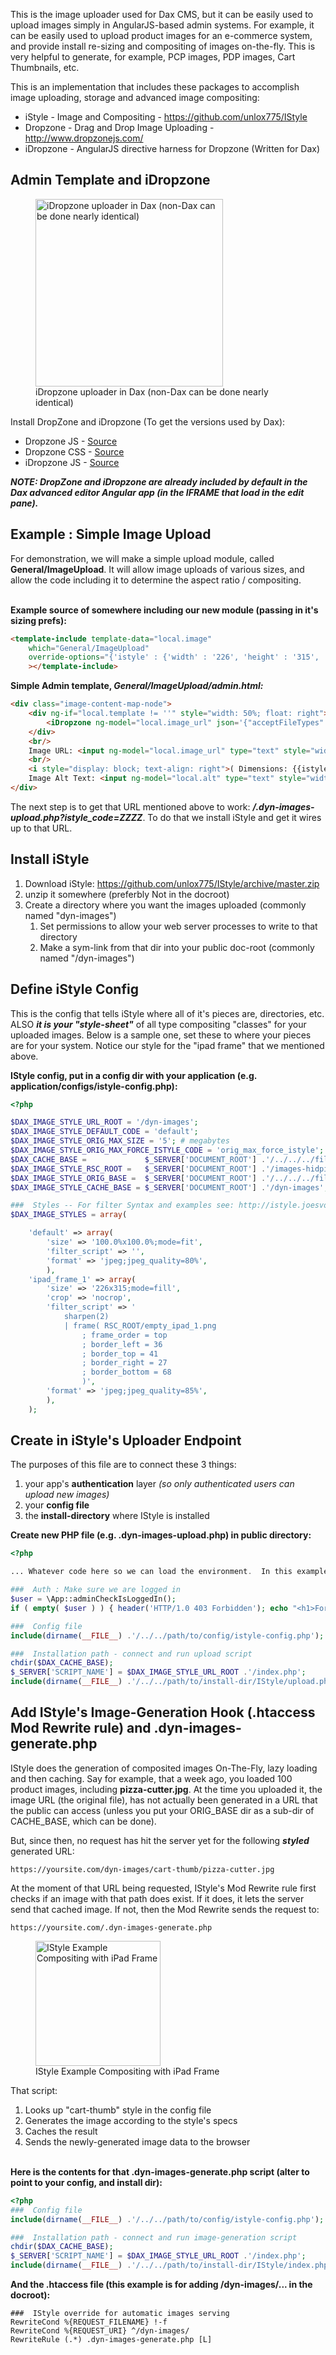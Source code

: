 This is the image uploader used for Dax CMS, but it can be easily used to upload images simply in AngularJS-based admin systems.  For example, it can be easily used to upload product images for an e-commerce system, and provide install re-sizing and compositing of images on-the-fly.  This is very helpful to generate, for example, PCP images, PDP images, Cart Thumbnails, etc.

This is an implementation that includes these packages to accomplish image uploading, storage and advanced image compositing:

* iStyle - Image and Compositing - https://github.com/unlox775/IStyle
* Dropzone - Drag and Drop Image Uploading - http://www.dropzonejs.com/
* iDropzone - AngularJS directive harness for Dropzone (Written for Dax)


==  Admin Template and iDropzone ==

[[File:iDropZone_template_example.png|300px|thumb|right|iDropzone uploader in Dax (non-Dax can be done nearly identical)]]

Install DropZone and iDropzone (To get the versions used by Dax):
* Dropzone JS - [https://github.com/unlox775/Dax/blob/master/lib/Dax/js/template-editor/lib/dropzone/dropzone.min.js Source]
* Dropzone CSS - [https://github.com/unlox775/Dax/blob/master/lib/Dax/js/template-editor/lib/dropzone/dropzone.css Source]
* iDropzone JS - [https://github.com/unlox775/Dax/blob/master/lib/Dax/js/template-editor/lib/dropzone/idropzone.js Source]

'''''NOTE: DropZone and iDropzone are already included by default in the Dax advanced editor Angular app (in the IFRAME that load in the edit pane).'''''


== Example : Simple Image Upload ==

For demonstration, we will make a simple upload module, called '''General/ImageUpload'''.  It will allow image uploads of various sizes, and allow the code including it to determine the aspect ratio / compositing.

<br clear="both"/>
'''Example source of somewhere including our new module (passing in it's sizing prefs):'''
<source lang="html">
<template-include template-data="local.image"
	which="General/ImageUpload"
	override-options="{'istyle' : {'width' : '226', 'height' : '315', 'istyle_code' : 'ipad_frame_1'}}"
	></template-include>
</source>


'''Simple Admin template, ''General/ImageUpload/admin.html:'''''
<source lang="html">
<div class="image-content-map-node">
	<div ng-if="local.template != ''" style="width: 50%; float: right">
		<iDropzone ng-model="local.image_url" json='{"acceptFileTypes":"image","maxFiles":1,"maxFileSize":15}' upload-url="'/.dyn-images-upload.php?istyle_code='+ istyle.istyle_code"></iDropzone>
	</div>
	<br/>
	Image URL: <input ng-model="local.image_url" type="text" style="width: 50%"/>
	<br/>
	<i style="display: block; text-align: right">( Dimensions: {{istyle.width}} x {{istyle.height}} )</i>
    Image Alt Text: <input ng-model="local.alt" type="text" style="width: 50%"/>
</div>
</source>

The next step is to get that URL mentioned above to work: '''''/.dyn-images-upload.php?istyle_code=ZZZZ'''''.  To do that we install iStyle and get it wires up to that URL.

== Install iStyle ==

# Download iStyle: https://github.com/unlox775/IStyle/archive/master.zip
# unzip it somewhere (preferbly Not in the docroot)
# Create a directory where you want the images uploaded (commonly named "dyn-images")
## Set permissions to allow your web server processes to write to that directory
## Make a sym-link from that dir into your public doc-root (commonly named "/dyn-images")


==  Define iStyle Config ==

This is the config that tells iStyle where all of it's pieces are, directories, etc.  ALSO '''''it is your "style-sheet"''''' of all type compositing "classes" for your uploaded images.  Below is a sample one, set these to where your pieces are for your system.  Notice our style for the "ipad frame" that we mentioned above.

'''IStyle config, put in a config dir with your application (e.g. application/configs/istyle-config.php):'''
<source lang="php" collapse="false">
<?php

$DAX_IMAGE_STYLE_URL_ROOT = '/dyn-images';
$DAX_IMAGE_STYLE_DEFAULT_CODE = 'default';
$DAX_IMAGE_STYLE_ORIG_MAX_SIZE = '5'; # megabytes
$DAX_IMAGE_STYLE_ORIG_MAX_FORCE_ISTYLE_CODE = 'orig_max_force_istyle';
$DAX_CACHE_BASE =             $_SERVER['DOCUMENT_ROOT'] .'/../../../files/www/dyn-images';
$DAX_IMAGE_STYLE_RSC_ROOT =   $_SERVER['DOCUMENT_ROOT'] .'/images-hidpi/istyle';
$DAX_IMAGE_STYLE_ORIG_BASE =  $_SERVER['DOCUMENT_ROOT'] .'/../../../files/www/images';
$DAX_IMAGE_STYLE_CACHE_BASE = $_SERVER['DOCUMENT_ROOT'] .'/dyn-images';

###  Styles -- For filter Syntax and examples see: http://istyle.joesvolcano.net/
$DAX_IMAGE_STYLES = array(

	'default' => array(
		'size' => '100.0%x100.0%;mode=fit',
		'filter_script' => '',
		'format' => 'jpeg;jpeg_quality=80%',
		),
	'ipad_frame_1' => array(
		'size' => '226x315;mode=fill',
		'crop' => 'nocrop',
		'filter_script' => '
			sharpen(2)
			| frame( RSC_ROOT/empty_ipad_1.png
				; frame_order = top
				; border_left = 36
				; border_top = 41
				; border_right = 27
				; border_bottom = 68
				)',
		'format' => 'jpeg;jpeg_quality=85%',
		),
	);
</source>

== Create in iStyle's Uploader Endpoint ==

The purposes of this file are to connect these 3 things:
# your app's '''authentication''' layer ''(so only authenticated users can upload new images)''
# your '''config file'''
# the '''install-directory''' where IStyle is installed

'''Create new PHP file (e.g. .dyn-images-upload.php) in public directory:'''
<source lang="php" collapse="false">
<?php

... Whatever code here so we can load the environment.  In this example case, so we have "App" class loaded...

###  Auth : Make sure we are logged in
$user = \App::adminCheckIsLoggedIn();
if ( empty( $user ) ) { header('HTTP/1.0 403 Forbidden'); echo "<h1>Forbidden</h1>"; exit; }

###  Config file
include(dirname(__FILE__) .'/../../path/to/config/istyle-config.php');

###  Installation path - connect and run upload script
chdir($DAX_CACHE_BASE);
$_SERVER['SCRIPT_NAME'] = $DAX_IMAGE_STYLE_URL_ROOT .'/index.php';
include(dirname(__FILE__) .'/../../path/to/install-dir/IStyle/upload.php');
</source>

== Add IStyle's Image-Generation Hook (.htaccess Mod Rewrite rule) and .dyn-images-generate.php ==

IStyle does the generation of composited images On-The-Fly, lazy loading and then caching.  Say for example, that a week ago, you loaded 100 product images, including '''pizza-cutter.jpg'''.  At the time you uploaded it, the image URL (the original file), has not actually been generated in a URL that the public can access (unless you put your ORIG_BASE dir as a sub-dir of CACHE_BASE, which can be done).

But, since then, no request has hit the server yet for the following '''''styled''''' generated URL: <pre>https://yoursite.com/dyn-images/cart-thumb/pizza-cutter.jpg</pre>

At the moment of that URL being requested, IStyle's Mod Rewrite rule first checks if an image with that path does exist.  If it does, it lets the server send that cached image.  If not, then the Mod Rewrite sends the request to: <pre>https://yoursite.com/.dyn-images-generate.php</pre>

[[File: IStyle_generation_example.png|200px|thumb|right|IStyle Example Compositing with iPad Frame]]

That script:
# Looks up "cart-thumb" style in the config file
# Generates the image according to the style's specs
# Caches the result
# Sends the newly-generated image data to the browser

<br clear="both"/>
'''Here is the contents for that .dyn-images-generate.php script (alter to point to your config, and install dir):'''
<source lang="php" collapse="false">
<?php
###  Config file
include(dirname(__FILE__) .'/../../path/to/config/istyle-config.php');

###  Installation path - connect and run image-generation script
chdir($DAX_CACHE_BASE);
$_SERVER['SCRIPT_NAME'] = $DAX_IMAGE_STYLE_URL_ROOT .'/index.php';
include(dirname(__FILE__) .'/../../path/to/install-dir/IStyle/index.php');
</source>

'''And the .htaccess file (this example is for adding /dyn-images/... in the docroot):'''
<pre>
###  IStyle override for automatic images serving
RewriteCond %{REQUEST_FILENAME} !-f
RewriteCond %{REQUEST_URI} ^/dyn-images/
RewriteRule (.*) .dyn-images-generate.php [L]
</pre>

